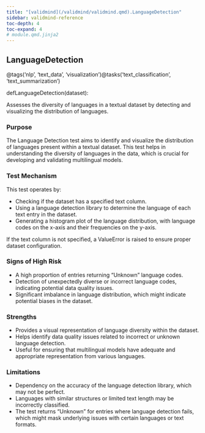 ```yaml
---
title: "[validmind](/validmind/validmind.qmd).LanguageDetection"
sidebar: validmind-reference
toc-depth: 4
toc-expand: 4
# module.qmd.jinja2
---
```


<!-- function.qmd.jinja2 -->

## LanguageDetection<span class="suffix"></span>

<!-- signatures.jinja2 -->

::: {.signature}

<span class="decorators"><span class="decorator">@<span class="n">tags(<span class="s">'nlp'</span>, <span class="s">'text_data'</span>, <span class="s">'visualization'</span>)</span></span><span class="decorator">@<span class="n">tasks(<span class="s">'text_classification'</span>, <span class="s">'text_summarization'</span>)</span></span></span>

<span class="kw">def</span><span class="name">LanguageDetection</span>(<span class="param"><span class="n">dataset</span></span>):

:::

<!-- docstring.jinja2 -->

Assesses the diversity of languages in a textual dataset by detecting and visualizing the distribution of languages.

### Purpose

The Language Detection test aims to identify and visualize the distribution of languages present within a textual dataset. This test helps in understanding the diversity of languages in the data, which is crucial for developing and validating multilingual models.

### Test Mechanism

This test operates by:

- Checking if the dataset has a specified text column.
- Using a language detection library to determine the language of each text entry in the dataset.
- Generating a histogram plot of the language distribution, with language codes on the x-axis and their frequencies on the y-axis.

If the text column is not specified, a ValueError is raised to ensure proper dataset configuration.

### Signs of High Risk

- A high proportion of entries returning "Unknown" language codes.
- Detection of unexpectedly diverse or incorrect language codes, indicating potential data quality issues.
- Significant imbalance in language distribution, which might indicate potential biases in the dataset.

### Strengths

- Provides a visual representation of language diversity within the dataset.
- Helps identify data quality issues related to incorrect or unknown language detection.
- Useful for ensuring that multilingual models have adequate and appropriate representation from various languages.

### Limitations

- Dependency on the accuracy of the language detection library, which may not be perfect.
- Languages with similar structures or limited text length may be incorrectly classified.
- The test returns "Unknown" for entries where language detection fails, which might mask underlying issues with certain languages or text formats.
